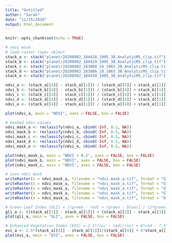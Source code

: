 ```yaml
---
title: "Untitled"
author: "Sarah"
date: "11/15/2020"
output: html_document
---
```


```r
knitr::opts_chunk$set(echo = TRUE)
```

```r
# ndvi mask
# load raster layer object
stack_a <- stack("planet/20200902_184428_1005_3B_AnalyticMS_clip.tif")
stack_b <- stack("planet/20200902_184429_1005_3B_AnalyticMS_clip.tif")
stack_c <- stack("planet/20200902_183008_24_1065_3B_AnalyticMS_clip.tif")
stack_d <- stack("planet/20200902_183006_18_1065_3B_AnalyticMS_clip.tif")
stack_e <- stack("planet/20200902_184430_1005_3B_AnalyticMS_clip.tif")

ndvi_a <- (stack_a[[4]] - stack_a[[1]]) / (stack_a[[4]] + stack_a[[1]])
ndvi_b <- (stack_b[[4]] - stack_b[[1]]) / (stack_b[[4]] + stack_b[[1]])
ndvi_c <- (stack_c[[4]] - stack_c[[1]]) / (stack_c[[4]] + stack_c[[1]])
ndvi_d <- (stack_d[[4]] - stack_d[[1]]) / (stack_d[[4]] + stack_d[[1]])
ndvi_e <- (stack_e[[4]] - stack_e[[1]]) / (stack_e[[4]] + stack_e[[1]])

plot(ndvi_a, main = "NDVI", axes = FALSE, box = FALSE)

# masked ndvi values
ndvi_mask_a <- reclassify(ndvi_a, cbind(-Inf, 0.2, NA))
ndvi_mask_b <- reclassify(ndvi_b, cbind(-Inf, 0.5, NA))
ndvi_mask_c <- reclassify(ndvi_c, cbind(-Inf, 0.5, NA))
ndvi_mask_d <- reclassify(ndvi_d, cbind(-Inf, 0.5, NA))
ndvi_mask_e <- reclassify(ndvi_e, cbind(-Inf, 0.5, NA))

plot(ndvi_mask_a, main = "NDVI < 0.2", axes = FALSE, box = FALSE)
plot(ndvi_mask_b, main = "NDVI", axes = FALSE, box = FALSE)
plot(ndvi_mask_c, main = "NDVI", axes = FALSE, box = FALSE)

# save ndvi mask
writeRaster(x = ndvi_mask_a, filename = "ndvi_mask_a.tif", format = "GTiff", datatype = 'INT2S')
writeRaster(x = ndvi_mask_a, filename = "ndvi_mask_a.tif", format = "GTiff", datatype = 'INT2S')
writeRaster(x = ndvi_mask_a, filename = "ndvi_mask_a.tif", format = "GTiff", datatype = 'INT2S')
writeRaster(x = ndvi_mask_a, filename = "ndvi_mask_a.tif", format = "GTiff", datatype = 'INT2S')
writeRaster(x = ndvi_mask_a, filename = "ndvi_mask_a.tif", format = "GTiff", datatype = 'INT2S')
```

```r
# Green Leaf Index (GLI) = [(green - red) + (green - blue)] / (2*green) + red + blue
gli_a <- ((stack_a[[2]] - stack_a[[1]]) + (stack_a[[2]] - stack_a[[3]]))/ (2*stack_a[[2]] + stack_a[[1]] + stack_a[[3]])
plot(gli_a, main = "GLI", axes = FALSE, box = FALSE)
```

```r
# Enhanced Vegetation Index (EVI) = 2.5*(nir - red)/(nir + 6*red - 7.5*blue + 1)
evi_a <- 2.5*(stack_a[[4]] - stack_a[[1]])/(stack_a[[4]] + 6*stack_a[[1]] - 7.5*stack_a[[3]])
plot(evi_a, main = "EVI", axes = FALSE, box = FALSE)
```

